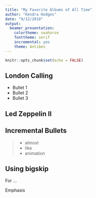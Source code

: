 ```yaml
---
title: "My Favorite Albums of All Time"
author: "Kendra Hodges"
date: "9/12/2018"
output: 
  beamer_presentation: 
    colortheme: seahorse
    fonttheme: serif
    incremental: yes
    theme: Antibes
---
```



```r
knitr::opts_chunk$set(echo = FALSE)
```

## London Calling

- \color{teal} Bullet 1
- \color{teal} Bullet 2
- \color{teal} Bullet 3

## Led Zeppelin II

\begin{picture}(320,250)
\put(85,75){\includegraphics[height=6cm]{led.JPG}}
\put(00,60){\begin{minipage}[t]{1\linewidth}
{Although every album ever produced by Led Zeppelin is incredible, this has to be one of the most astounding albums to \textit{ever} be created.}
\end{minipage}}
\end{picture}

## Incremental Bullets
> - almost
> - like
> - animation    

## Using bigskip

For ... 

\bigskip 
\bigskip 
\bigskip 

Emphasis






